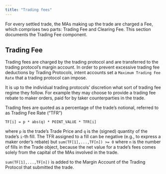 ```yaml
---
title: "Trading fees"
---
```


For every settled trade, the MAs making up the trade are charged a Fee, which comprises two parts: Trading Fee and Clearing Fee. This section documents the Trading Fee component.

## Trading Fee

Trading fees are charged by the trading protocol and are transferred to the trading protocol’s margin account. In order to prevent excessive trading fee deductions by Trading Protocols, intent accounts set a `Maximum Trading Fee Rate` that a trading protocol can impose.

It is up to the individual trading protocols’ discretion what sort of trading fee regime they follow. For example they may choose to provide a trading fee rebate to maker orders, paid for by taker counterparties in the trade.

Trading fees are quoted as a percentage of the trade's notional, referred to as Trading Fee Rate ("TFR")

`TF[i] = p * abs(q) * POINT_VALUE * TFR[i]`

where `p` is the trade’s Trade Price and `q` is the (signed) quantity of the trade’s `i`-th fill. The TFR assigned to a fill can be negative (e.g., to express a maker order's rebate) but `sum(TF[1],...,TF[n]) >= 0` where `n` is the number of fills in the Trade object, because the net value for a trade's fees comes solely from the capital of the MAs involved in the trade.

`sum(TF[1],...,TF[n])` is added to the Margin Account of the Trading Protocol that submitted the trade.


